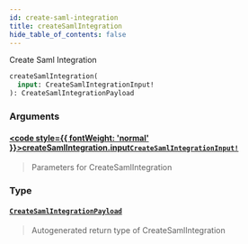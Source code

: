 ```yaml
---
id: create-saml-integration
title: createSamlIntegration
hide_table_of_contents: false
---
```








Create Saml Integration

```graphql
createSamlIntegration(
  input: CreateSamlIntegrationInput!
): CreateSamlIntegrationPayload
```


### Arguments

#### [<code style={{ fontWeight: 'normal' }}>createSamlIntegration.<b>input</b></code>](#)<Bullet />[`CreateSamlIntegrationInput!`](/api/graphql/documentation/inputs/create-saml-integration-input) <Badge class="secondary" text="non-null"/> <Badge class="secondary" text="input"/>
> Parameters for CreateSamlIntegration
> 

### Type

#### [`CreateSamlIntegrationPayload`](/api/graphql/documentation/objects/create-saml-integration-payload) <Badge class="secondary" text="object"/>
> Autogenerated return type of CreateSamlIntegration
> 





